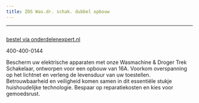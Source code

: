 ```yaml
---
title: ZOS Was.dr. schak. dubbel opbouw
---
```

---


<Image src={imageProduct} width={imageProduct.width} alt="" />

[bestel via onderdelenexpert.nl](https://www.onderdelenexpert.nl/zos-was-dr-schak-dubbel-opbouw-422041)

400-400-0144

Bescherm uw elektrische apparaten met onze Wasmachine & Droger Trek Schakelaar, ontworpen voor een opbouw van 16A. Voorkom overspanning op het lichtnet en verleng de levensduur van uw toestellen. Betrouwbaarheid en veiligheid komen samen in dit essentiële stukje huishoudelijke technologie. Bespaar op reparatiekosten en kies voor gemoedsrust.







